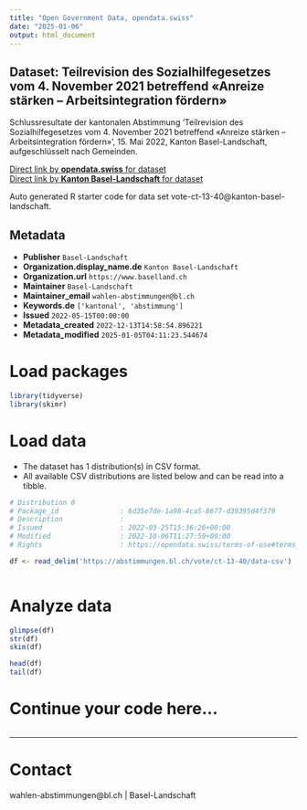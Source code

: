 ```yaml
---
title: "Open Government Data, opendata.swiss"
date: "2025-01-06"
output: html_document
---
```


## Dataset: Teilrevision des Sozialhilfegesetzes vom 4. November 2021 betreffend «Anreize stärken – Arbeitsintegration fördern»

Schlussresultate der kantonalen Abstimmung 'Teilrevision des Sozialhilfegesetzes vom 4. November 2021 betreffend «Anreize stärken – Arbeitsintegration fördern»', 15. Mai 2022, Kanton Basel-Landschaft, aufgeschlüsselt nach Gemeinden.

[Direct link by **opendata.swiss** for dataset](https://opendata.swiss/de/dataset/teilrevision-des-sozialhilfegesetzes-vom-4-november-2021-betreffend-anreize-starken-arbeitsinte)<br>
[Direct link by **Kanton Basel-Landschaft** for dataset](https://abstimmungen.bl.ch/vote/ct-13-40/data)

Auto generated R starter code for data set vote-ct-13-40@kanton-basel-landschaft.

## Metadata

- **Publisher** `Basel-Landschaft`
- **Organization.display_name.de** `Kanton Basel-Landschaft`
- **Organization.url** `https://www.baselland.ch`
- **Maintainer** `Basel-Landschaft`
- **Maintainer_email** `wahlen-abstimmungen@bl.ch`
- **Keywords.de** `['kantonal', 'abstimmung']`
- **Issued** `2022-05-15T00:00:00`
- **Metadata_created** `2022-12-13T14:58:54.896221`
- **Metadata_modified** `2025-01-05T04:11:23.544674`


# Load packages

```r

library(tidyverse)
library(skimr)

```

# Load data

-   The dataset has 1 distribution(s) in CSV format.
-   All available CSV distributions are listed below and can be read into a tibble.

```r

# Distribution 0
# Package_id               : 6d35e7de-1a98-4ca5-8677-d39395d4f379
# Description              : 
# Issued                   : 2022-03-25T15:36:26+00:00
# Modified                 : 2022-10-06T11:27:59+00:00
# Rights                   : https://opendata.swiss/terms-of-use#terms_by

df <- read_delim('https://abstimmungen.bl.ch/vote/ct-13-40/data-csv')



```

# Analyze data

```r

glimpse(df)
str(df)
skim(df)

head(df)
tail(df)

```

# Continue your code here...

```r

```

------------------------------------------------------------------------

# Contact

wahlen-abstimmungen@bl.ch | Basel-Landschaft
